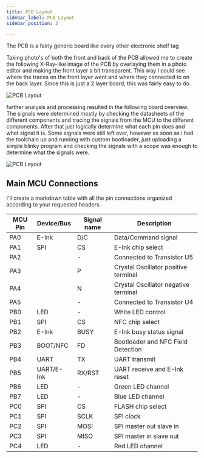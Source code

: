 ```yaml
---
title: PCB Layout
sidebar_label: PCB Layout
sidebar_position: 2

---
```


The PCB is a fairly generic board like every other electronic shelf tag


Taking photo's of both the front and back of the PCB allowed me to create the following X-Ray-like image of the PCB by overlaying them in a photo editor and making the front layer a bit transparent. This way I could see where the traces on the front layer went and where they connected to on the back layer. Since this is just a 2 layer board, this was fairly easy to do.

![PCB Layout](./assets/vusion/vusion-xray.png)


further analysis and processing resulted in the following board overview. The signals were determined mostly by checking the datasheets of the different components and tracing the signals from the MCU to the different components. After that just logically determine what each pin does and what signal it is. Some signals were still left over, however as soon as i had the toolchain up and running with custom bootloader, just uploading a simple blinky program and checking the signals with a scope was enough to determine what the signals were.

![PCB Layout](./assets/vusion/board-overview.png)

## Main MCU Connections

I'll create a markdown table with all the pin connections organized according to your requested headers.

| MCU Pin | Device/Bus | Signal name | Description |
|---------|------------|-------------|-------------|
| PA0 | E-Ink | D/C | Data/Command signal |
| PA1 | SPI | CS | E-Ink chip select |
| PA2 |  | - | Connected to Transistor U5 |
| PA3 |  | P | Crystal Oscillator positive terminal |
| PA4 |  | N | Crystal Oscillator negative terminal |
| PA5 |  | - | Connected to Transistor U4 |
| PB0 | LED | - | White LED control |
| PB1 | SPI | CS | NFC chip select |
| PB2 | E-Ink | BUSY | E-Ink busy status signal |
| PB3 | BOOT/NFC | FD | Bootloader and NFC Field Detection |
| PB4 | UART | TX | UART transmit |
| PB5 | UART/E-Ink | RX/RST | UART receive and E-Ink reset |
| PB6 | LED | - | Green LED channel |
| PB7 | LED | - | Blue LED channel |
| PC0 | SPI | CS | FLASH chip select |
| PC1 | SPI | SCLK | SPI clock |
| PC2 | SPI | MOSI | SPI master out slave in |
| PC3 | SPI | MISO | SPI master in slave out |
| PC4 | LED | - | Red LED channel |
